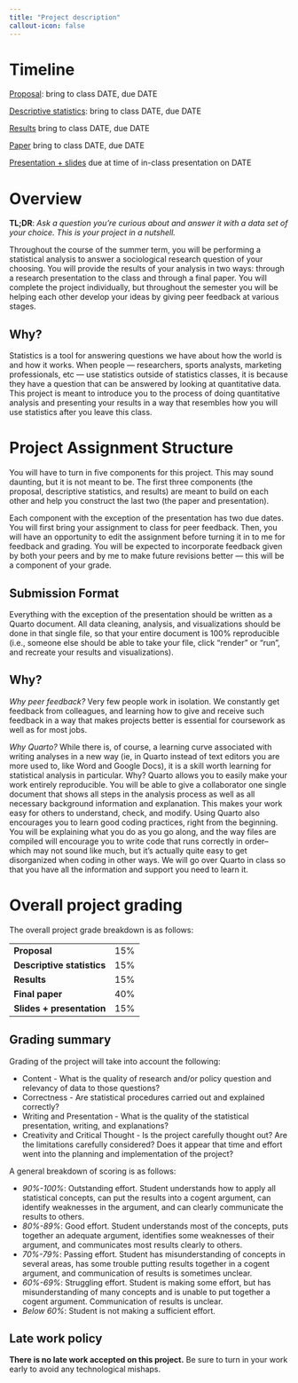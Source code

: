 ```yaml
---
title: "Project description"
callout-icon: false
---
```


# Timeline

[Proposal](#proposal): bring to class DATE, due DATE

[Descriptive statistics](#descriptives): bring to class DATE, due DATE

[Results](#results) bring to class DATE, due DATE

[Paper](#paper) bring to class DATE, due DATE

[Presentation + slides](#presentation) due at time of in-class presentation on DATE

# Overview

**TL;DR**: *Ask a question you're curious about and answer it with a data set of your choice. This is your project in a nutshell.*

Throughout the course of the summer term, you will be performing a statistical analysis to answer a sociological research question of your choosing.
You will provide the results of your analysis in two ways: through a research presentation to the class and through a final paper.
You will complete the project individually, but throughout the semester you will be helping each other develop your ideas by giving peer feedback at various stages.

::: callout-tip
## Why?

Statistics is a tool for answering questions we have about how the world is and how it works.
When people --- researchers, sports analysts, marketing professionals, etc --- use statistics outside of statistics classes, it is because they have a question that can be answered by looking at quantitative data.
This project is meant to introduce you to the process of doing quantitative analysis and presenting your results in a way that resembles how you will use statistics after you leave this class.
:::

# Project Assignment Structure

You will have to turn in five components for this project.
This may sound daunting, but it is not meant to be.
The first three components (the proposal, descriptive statistics, and results) are meant to build on each other and help you construct the last two (the paper and presentation).

Each component with the exception of the presentation has two due dates.
You will first bring your assignment to class for peer feedback.
Then, you will have an opportunity to edit the assignment before turning it in to me for feedback and grading.
You will be expected to incorporate feedback given by both your peers and by me to make future revisions better --- this will be a component of your grade.

## Submission Format

Everything with the exception of the presentation should be written as a Quarto document.
All data cleaning, analysis, and visualizations should be done in that single file, so that your entire document is 100% reproducible (i.e., someone else should be able to take your file, click "render" or "run", and recreate your results and visualizations).

::: callout-tip
## Why?

*Why peer feedback?* Very few people work in isolation.
We constantly get feedback from colleagues, and learning how to give and receive such feedback in a way that makes projects better is essential for coursework as well as for most jobs.

*Why Quarto?* While there is, of course, a learning curve associated with writing analyses in a new way (ie, in Quarto instead of text editors you are more used to, like Word and Google Docs), it is a skill worth learning for statistical analysis in particular.
Why?
Quarto allows you to easily make your work entirely reproducible.
You will be able to give a collaborator one single document that shows all steps in the analysis process as well as all necessary background information and explanation.
This makes your work easy for others to understand, check, and modify.
Using Quarto also encourages you to learn good coding practices, right from the beginning.
You will be explaining what you do as you go along, and the way files are compiled will encourage you to write code that runs correctly in order--which may not sound like much, but it's actually quite easy to get disorganized when coding in other ways.
We will go over Quarto in class so that you have all the information and support you need to learn it.
:::

# Overall project grading

The overall project grade breakdown is as follows:

|                            |     |
|----------------------------|-----|
| **Proposal**               | 15% |
| **Descriptive statistics** | 15% |
| **Results**                | 15% |
| **Final paper**            | 40% |
| **Slides + presentation**  | 15% |

## Grading summary

Grading of the project will take into account the following:

-   Content - What is the quality of research and/or policy question and relevancy of data to those questions?
-   Correctness - Are statistical procedures carried out and explained correctly?
-   Writing and Presentation - What is the quality of the statistical presentation, writing, and explanations?
-   Creativity and Critical Thought - Is the project carefully thought out? Are the limitations carefully considered? Does it appear that time and effort went into the planning and implementation of the project?

A general breakdown of scoring is as follows:

-   *90%-100%*: Outstanding effort. Student understands how to apply all statistical concepts, can put the results into a cogent argument, can identify weaknesses in the argument, and can clearly communicate the results to others.
-   *80%-89%*: Good effort. Student understands most of the concepts, puts together an adequate argument, identifies some weaknesses of their argument, and communicates most results clearly to others.
-   *70%-79%*: Passing effort. Student has misunderstanding of concepts in several areas, has some trouble putting results together in a cogent argument, and communication of results is sometimes unclear.
-   *60%-69%*: Struggling effort. Student is making some effort, but has misunderstanding of many concepts and is unable to put together a cogent argument. Communication of results is unclear.
-   *Below 60%*: Student is not making a sufficient effort.

## Late work policy

**There is no late work accepted on this project.** Be sure to turn in your work early to avoid any technological mishaps.

